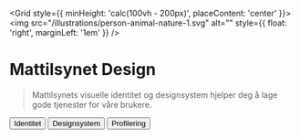 
<Meta title="Introduksjon" />

<Grid style={{ minHeight: 'calc(100vh - 200px)', placeContent: 'center' }}>
<Prose>
<img src="/illustrations/person-animal-nature-1.svg" alt="" style={{ float: 'right', marginLeft: '1em' }} />
# Mattilsynet Design

> Mattilsynets visuelle identitet og designsystem hjelper deg å lage gode tjenester for våre brukere.

<Flex>
<Button data-variant="secondary" href="?path=/docs/identitet-kompasset-og-roller--docs">Identitet</Button>
<Button data-variant="secondary" href="?path=/docs/designsystem-introduksjon--docs">Designsystem</Button>
<Button data-variant="secondary" href="?path=/docs/profilering-maler--docs">Profilering</Button>
</Flex>
</Prose>
</Grid>